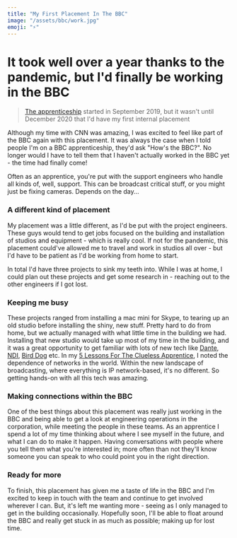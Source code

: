 ```yaml
---
title: "My First Placement In The BBC"
image: "/assets/bbc/work.jpg"
emoji: "⚡️"
---
```


# It took well over a year thanks to the pandemic, but I'd finally be working in the BBC

> [The apprenticeship](/bbc) started in September 2019, but it wasn't until December 2020 that I'd have my first internal placement

Although my time with CNN was amazing, I was excited to feel like part of the BBC again with this placement. It was always the case when I told people I'm on a BBC apprenticeship, they'd ask "How's the BBC?". No longer would I have to tell them that I haven't actually worked in the BBC yet - <StandoutText>the time had finally come!</StandoutText>

Often as an apprentice, you're put with the support engineers who handle all kinds of, well, support. This can be broadcast critical stuff, or you might just be fixing cameras. Depends on the day...

### A different kind of placement

<Picture
	pic="/assets/bbc/work.jpg"
	caption=""
	alt="Me de-rigging the studio gallery"
/>

My placement was a little different, as I'd be put with the project engineers. These guys would tend to get jobs focused on the building and installation of studios and equipment - which is really cool. If not for the pandemic, this placement could've allowed me to travel and work in studios all over - but I'd have to be patient as I'd be working from home to start.

In total I'd have three projects to sink my teeth into. While I was at home, I could plan out these projects and get some research in - reaching out to the other engineers if I got lost.

### Keeping me busy

<Picture
	pic="/assets/bbc/green.jpg"
	caption=""
	alt="Me de-rigging the studio"
/>

These projects ranged from installing a mac mini for Skype, to tearing up an old studio before installing the shiny, new stuff. Pretty hard to do from home, but we actually managed with what little time in the building we had. Installing that new studio would take up most of my time in the building, and it was a great opportunity to get familiar with lots of new tech like [Dante](https://www.audinate.com/), [NDI](https://www.ndi.tv/), [Bird Dog](https://bird-dog.tv/) etc. In my [5 Lessons For The Clueless Apprentice](/cnn/5-lessons-for-the-clueless-apprentice), I noted the dependence of networks in the world. Within the new landscape of broadcasting, where everything is IP network-based, it's no different. So getting hands-on with all this tech was amazing.

### Making connections within the BBC

One of the best things about this placement was really just working in the BBC and being able to get a look at engineering operations in the corporation, while meeting the people in these teams. As an apprentice I spend a lot of my time thinking about where I see myself in the future, and what I can do to make it happen. Having conversations with people where you tell them what you're interested in; more often than not they'll know someone you can speak to who could point you in the right direction.

### Ready for more

To finish, this placement has given me a taste of life in the BBC and I'm excited to keep in touch with the team and continue to get involved wherever I can. But, it's left me wanting more - seeing as I only managed to get in the building occasionally. Hopefully soon, I'll be able to float around the BBC and really get stuck in as much as possible; making up for lost time.
